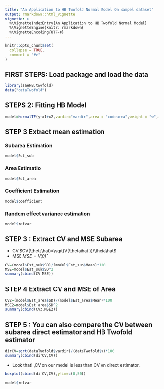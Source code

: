 ---
title: "An Application to HB Twofold Normal Model On sampel dataset"
output: rmarkdown::html_vignette
vignette: >
  %\VignetteIndexEntry{An Application to HB Twofold Normal Model}
  %\VignetteEngine{knitr::rmarkdown}
  %\VignetteEncoding{UTF-8}
---

```{r, include = FALSE}
knitr::opts_chunk$set(
  collapse = TRUE,
  comment = "#>"
)
```

## FIRST STEPS: Load package and load the data
```{r setup}
library(saeHB.twofold)
data("dataTwofold")
```

## STEPS 2: Fitting HB Model
```{r}
model=NormalTF(y~x1+x2,vardir="vardir",area = "codearea",weight = "w",iter.mcmc = 50000,thin=20,burn.in = 1000,data=dataTwofold)
```

## STEP 3 Extract mean estimation

### Subarea Estimation
```{r}
model$Est_sub
```
### Area Estimatio
```{r}
model$Est_area
```
### Coefficient Estimation
```{r}
model$coefficient
```
### Random effect variance estimation
```{r}
model$refvar
```

## STEP 3 : Extract CV and MSE Subarea
* CV $CV(\theta\hat)=\sqrt(V(\theta\hat ))/\theta\hat$
* MSE $MSE= V(\theta\hat)$
```{r}
CV=(model$Est_sub$SD)/(model$Est_sub$Mean)*100
MSE=model$Est_sub$SD^2
summary(cbind(CV,MSE))
```
## STEP 4 Extract CV and MSE of Area
```{r}
CV2=(model$Est_area$SD)/(model$Est_area$Mean)*100
MSE2=model$Est_area$SD^2
summary(cbind(CV2,MSE2))
```

## STEP 5 : You can also compare the CV between subarea direct estimator and HB Twofold estimator
```{r}
dirCV=sqrt(dataTwofold$vardir)/(dataTwofold$y)*100
summary(cbind(dirCV,CV))
```

* Look that! ,CV on our model is less than CV on direct estimator.
```{r}
boxplot(cbind(dirCV,CV),ylim=c(0,50))
```

```{r}
model$refvar
```

